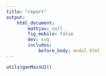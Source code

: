 ```yaml
---
title: "report"
output:
    html_document:
        mathjax: null
        fig_mobile: false
        dev: svg
        includes:
            before_body: modal.html
---
```


```r
utils$genMainUI()
```
